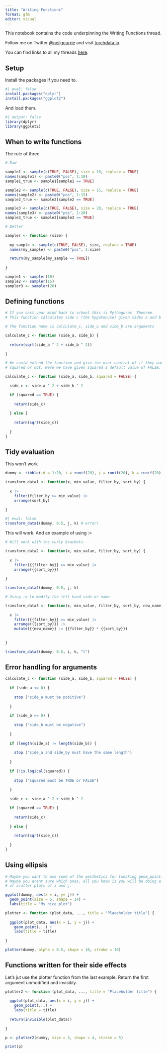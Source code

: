 ```yaml
---
title: "Writing Functions"
format: gfm
editor: visual
---
```


This notebook contains the code underpinning the Writing Functions thread.

Follow me on Twitter [\@neilgcurrie](twitter.com/neilgcurrie) and visit [torchdata.io](https://www.torchdata.io).

You can find links to all my threads [here](https://github.com/neilcuz/threads).

## Setup

Install the packages if you need to.

```r
#| eval: false
install.packages("dplyr")
install.packages("ggplot2")
```

And load them.

```r
#| output: false
library(dplyr)
library(ggplot2)
```


## When to write functions

The rule of three.

```r
# Bad

sample1 <- sample(c(TRUE, FALSE), size = 10, replace = TRUE)
names(sample1) <- paste0("pos", 1:10)
sample1_true <- sample1[sample1 == TRUE]

sample2 <- sample(c(TRUE, FALSE), size = 15, replace = TRUE)
names(sample2) <- paste0("pos", 1:15)
sample2_true <- sample2[sample2 == TRUE]

sample3 <- sample(c(TRUE, FALSE), size = 20, replace = TRUE)
names(sample3) <- paste0("pos", 1:20)
sample3_true <- sample3[sample3 == TRUE]

# Better

sampler <- function (size) {
  
  my_sample <- sample(c(TRUE, FALSE), size, replace = TRUE)
  names(my_sample) <- paste0("pos", 1:size)

  return(my_sample[my_sample == TRUE])
  
}

sample1 <- sampler(10)
sample2 <- sampler(15)
sampler3 <- sampler(20)
```

## Defining functions

```r

# If you cast your mind back to school this is Pythagoras' Theorem. 
# This function calculates side c (the hypotenuse) given sides a and b of a triangle

# The function name is calculate_c, side_a and side_b are arguments

calculate_c <- function (side_a, side_b) {
  
  return(sqrt(side_a ^ 2 + side_b ^ 2))
  
}

# We could extend the function and give the user control of if they want c
# squared or not. Here we have given squared a default value of FALSE.

calculate_c <- function (side_a, side_b, squared = FALSE) {
  
  side_c <- side_a ^ 2 + side_b ^ 2

  if (squared == TRUE) {
    
    return(side_c)
    
  } else {
    
    return(sqrt(side_c))
    
  }
}


```

## Tidy evaluation

This won't work

```r
dummy <- tibble(id = 1:20, i = runif(20), j = runif(20), k = runif(20))

transform_data1 <- function(x, min_value, filter_by, sort_by) {
  
  x |> 
    filter(filter_by >= min_value) |> 
    arrange(sort_by) 
  
}

```

```r
#| eval: false
transform_data1(dummy, 0.5, j, k) # error!
```
This will work. And an example of using :=

```r
# Will work with the curly brackets

transform_data2 <- function(x, min_value, filter_by, sort_by) {
  
  x |> 
    filter({{filter_by}} >= min_value) |> 
    arrange({{sort_by}}) 
  
}

transform_data2(dummy, 0.5, j, k)

# Using := to modify the left hand side or name

transform_data3 <- function(x, min_value, filter_by, sort_by, new_name) {
  
  x |> 
    filter({{filter_by}} >= min_value) |> 
    arrange({{sort_by}}) |> 
    mutate({{new_name}} := {{filter_by}} * {{sort_by}})
    
  
}

transform_data3(dummy, 0.5, i, k, "l")
```

## Error handling for arguments

```r

calculate_c <- function (side_a, side_b, squared = FALSE) {
  
  if (side_a <= 0) {
    
    stop ("side_a must be positive")
    
  }
  
  if (side_b <= 0) {
    
    stop ("side_b must be negative")
    
  }
  
  if (length(side_a) != length(side_b)) {
    
    stop ("side_a and side_by must have the same length")
    
  }
  
  if (!is.logical(squared)) {
    
    stop ("squared must be TRUE or FALSE")
    
  }
  
  side_c <- side_a ^ 2 + side_b ^ 2

  if (squared == TRUE) {
    
    return(side_c)
    
  } else {
    
    return(sqrt(side_c))
    
  }
}

```

## Using ellipsis

```r
# Maybe you want to use some of the aesthetics for tweaking geom_point.
# Maybe you arent sure which ones, all you know is you will be doing a bunch
# of scatter plots of i and j.

ggplot(dummy, aes(x = i, y= j)) +
  geom_point(size = 5, shape = 14) +
  labs(title = "My nice plot")

plotter <- function (plot_data, ..., title = "Placeholder title") {
  
  ggplot(plot_data, aes(x = i, y = j)) +
    geom_point(...) +
    labs(title = title)
  
}

plotter(dummy, alpha = 0.5, shape = 10, stroke = 10)

```

## Functions written for their side effects

Let's jut use the plotter function from the last example. Return the first 
argument unmodified and invisibly.

```r
plotter2 <- function (plot_data, ..., title = "Placeholder title") {
  
  ggplot(plot_data, aes(x = i, y = j)) +
    geom_point(...) +
    labs(title = title)
  
  return(invisible(plot_data))
  
}

p <- plotter2(dummy, size = 3, shape = 4, stroke = 5)

print(p)

```



